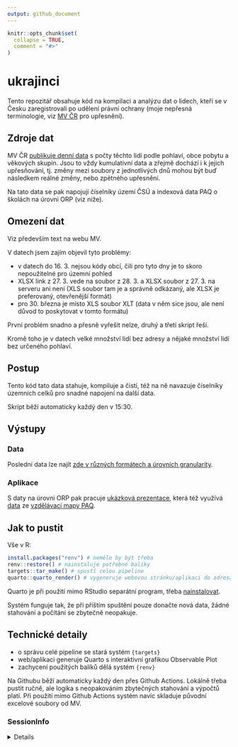 ```yaml
---
output: github_document
---
```


<!-- README.md is generated from README.Rmd. Please edit that file -->

```r
knitr::opts_chunk$set(
  collapse = TRUE,
  comment = "#>"
)
```

# ukrajinci

<!-- badges: start -->
<!-- badges: end -->

Tento repozitář obsahuje kód na kompilaci a analýzu dat o lidech, kteří se v Česku zaregistrovali po udělení právní ochrany (moje nepřesná terminologie, viz [MV ČR](https://www.mvcr.cz/clanek/statistika-v-souvislosti-s-valkou-na-ukrajine-archiv.aspx) pro upřesnění).

## Zdroje dat

MV ČR [publikuje denní data](https://www.mvcr.cz/clanek/statistika-v-souvislosti-s-valkou-na-ukrajine-archiv.aspx) s počty těchto lidí podle pohlaví, obce pobytu a věkových skupin. Jsou to vždy kumulativní data a zřejmě dochází i k jejich upřesňování, tj. změny mezi soubory z jednotlivých dnů mohou být buď následkem reálné změny, nebo zpětného upřesnění.

Na tato data se pak napojují číselníky území ČSÚ a indexová data PAQ o školách na úrovni ORP (viz níže).

## Omezení dat

Viz především text na webu MV.

V datech jsem zajím objevil tyto problémy:

- v datech do 16. 3. nejsou kódy obcí, čili pro tyto dny je to skoro nepoužitelné pro územní pohled
- XLSX link z 27. 3. vede na soubor z 28. 3. a XLSX soubor z 27. 3. na serveru ani není (XLS soubor tam je a správně odkázaný, ale XLSX je preferovaný, otevřenější formát)
- pro 30. března je místo XLS soubor XLT (data v něm sice jsou, ale není důvod to poskytovat v tomto formátu)

První problém snadno a přesně vyřešit nelze, druhý a třetí skript řeší. 

Kromě toho je v datech velké množství lidí bez adresy a nějaké množství lidí bez určeného pohlaví.

## Postup

Tento kód tato data stahuje, kompiluje a čistí, též na ně navazuje číselníky územních celků pro snadné napojení na další data.

Skript běží automaticky každý den v 15:30.

## Výstupy

### Data

Poslední data lze najít [zde v různých formátech a úrovních granularity](https://github.com/petrbouchal/ukrajinci/tree/targets-runs/data-export).

### Aplikace

S daty na úrovni ORP pak pracuje [ukázková prezentace](https://petrbouchal.xyz/ukrajinci/), která též využívá [data](https://www.mapavzdelavani.cz/downloads/paq_dataset_indexy.xlsx) ze [vzdělávací mapy PAQ](https://mapavzdelavani.cz/).

## Jak to pustit

Vše v R:

```r
install.packages("renv") # nemělo by být třeba
renv::restore() # nainstaluje potřebné balíky
targets::tar_make() # spustí celou pipeline
quarto::quarto_render() # vygeneruje webovou stránku/aplikaci do adresáře "docs"
```

Quarto je při použití mimo RStudio separátní program, třeba [nainstalovat](https://quarto.org/docs/get-started/).

Systém funguje tak, že při příštím spuštění pouze donačte nová data, žádné stahování a počítání se zbytečně neopakuje.

## Technické detaily

- o správu celé pipeline se stará systém `{targets}`
- web/aplikaci generuje Quarto s interaktivní grafikou Observable Plot
- zachycení použitých balíků dělá systém `{renv}`

Na Githubu běží automaticky každý den přes Github Actions. Lokálně třeba pustit ručně, ale logika s neopakováním zbytečných stahování a výpočtů platí. Při použití mimo Github Actions systém navíc skladuje původní excelové soubory od MV.

### SessionInfo

<details>

```r
source("_targets_packages.R")
sessionInfo()
```

</details>
